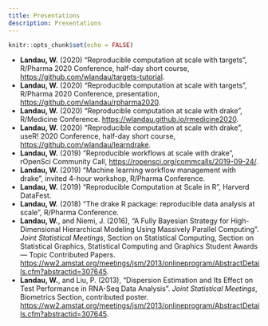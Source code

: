 ```yaml
---
title: Presentations
description: Presentations
---
```


```r
knitr::opts_chunk$set(echo = FALSE)
```

- **Landau, W.** (2020) "Reproducible computation at scale with targets", R/Pharma 2020 Conference, half-day short course, <a href="https://github.com/wlandau/targets-tutorial">https://github.com/wlandau/targets-tutorial</a>.
- **Landau, W.** (2020) "Reproducible computation at scale with targets", R/Pharma 2020 Conference, presentation, <a href="https://github.com/wlandau/rpharma2020">https://github.com/wlandau/rpharma2020</a>.
- **Landau, W.** (2020) "Reproducible computation at scale with drake", R/Medicine Conference. <a href="https://wlandau.github.io/rmedicine2020">https://wlandau.github.io/rmedicine2020</a>.
- **Landau, W.** (2020) "Reproducible computation at scale with drake", useR! 2020 Conference, half-day short course, <a href="https://github.com/wlandau/learndrake">https://github.com/wlandau/learndrake</a>.
- **Landau, W.** (2019) "Reproducible workflows at scale with drake", rOpenSci Community Call, <a href="https://ropensci.org/commcalls/2019-09-24/">https://ropensci.org/commcalls/2019-09-24/</a>.
- **Landau, W.** (2019) "Machine learning workflow management with drake", invited 4-hour workshop, R/Pharma Conference.
- **Landau, W.** (2019) "Reproducible Computation at Scale in R", Harverd DataFest.
- **Landau, W.** (2018) "The drake R package: reproducible data analysis at scale", R/Pharma Conference.
- **Landau, W.**, and Niemi, J. (2016), "A Fully Bayesian Strategy for High-Dimensional Hierarchical Modeling Using Massively Parallel Computing". *Joint Statistical Meetings*, Section on Statistical Computing, Section on Statistical Graphics, Statistical Computing and Graphics Student Awards — Topic Contributed Papers. <a href="https://ww2.amstat.org/meetings/jsm/2016/onlineprogram/AbstractDetails.cfm?abstractid=318764">https://ww2.amstat.org/meetings/jsm/2013/onlineprogram/AbstractDetails.cfm?abstractid=307645</a>.
- **Landau, W.**, and Liu, P. (2013), "Dispersion Estimation and Its Effect on Test Performance in RNA-Seq Data Analysis". *Joint Statistical Meetings*,	Biometrics Section, contributed poster. <a href="https://ww2.amstat.org/meetings/jsm/2013/onlineprogram/AbstractDetails.cfm?abstractid=307645">https://ww2.amstat.org/meetings/jsm/2013/onlineprogram/AbstractDetails.cfm?abstractid=307645</a>.

